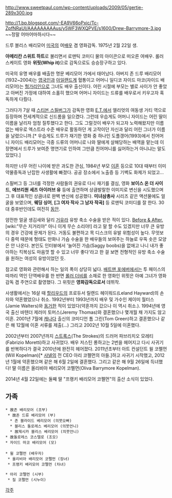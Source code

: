 http://www.sweetpaul.com/wp-content/uploads/2009/05/gertie-289x300.jpg

http://1.bp.blogspot.com/-EA9V66oPxic/Tc-ZpfNRaUI/AAAAAAAAAus/y5WF3WXQPVE/s1600/Drew-Barrymore-3.jpg
~~정말 어마어마하시다~~

드루 블리스 배리모어
[[미국]]의 여[[배우]] 겸 영화감독. 1975년 2월 22일 생.

'''아메리칸 스위트 하트'''로 불리면서 로맨틱 코미디 물의 아이콘으로 떠오른 여배우. 롤러스케이트 영화 '''위핏(Whip it)'''으로 감독으로도 승승장구하고 있다.

미국의 유명 배우를 배출한 명문 베리모어 가에서 태어났다. 아버지 존 드루 배리모어(1932~2004)는 [[영국]]인과 [[아일랜드]]계 혈통이고 어머니 일디코 자이드 마코(자이드 배리모어)는 [[헝가리]]인으로 그녀도 배우 출신이다. 어린 시절에 부모는 별로 사이가 안 좋았고 아버진 가정에 대하여 소홀히 했으며 어머니 자이드는 드류를 배우로서 키우고자 혹독하게 다뤘다. 

그러다가 7살 때 [[스티븐 스필버그]]가 감독한 영화 [[E.T.]]에서 엘리엇의 여동생 거티 역으로 등장하며 전세계적으로 신드롬을 일으켰다. 그런데 우습게도 어머니 자이드는 어린 딸이 이름을 날리자 엄청 질투했다고 한다. 그도 그럴것이 배우가 되고자 노력해왔지만 이름없는 배우로 엑스트라 수준 배우로 활동하던 게 고작이던 자신과 달리 어린 그녀가 이름을 날렸으니까.[* 우습게도 드루가 재기한 영화 중 하나인 도플갱어(1993)에서 친어머니 자이드 배리모어는 극중 드류의 어머니로 나와 딸에게 살해당하는 배역을 맡는데 이 장면에서 드루가 보여준 명연기로 인하여 그만큼 친어머니를 싫어하는거 아니냐는 말도 있었다.] 

하지만 너무 어린 나이에 받은 과도한 관심, 1984년 부모 [[이혼]] 등으로 10대 때부터 이미 약물중독과 난잡한 사생활에 빠졌다. 공공 장소에서 노출증 등 기벽도 화제가 되었고...

스필버그 등 그녀를 걱정한 사람들의 권유로 다시 재기를 결심, 영화 '''보이스 온 더 사이드''', '''에브리원 세즈 아이러브 유''' 등에 출연하며 상큼발랄한 이미지로 변신을 시도했으며 그 후 대표적인 상큼녀로 완벽 변신에 성공했다. '''미녀삼총사''' 시리즈 같은 액션물에도 얼굴을 보였으며, '''웨딩 싱어''', '''[그 여자 작사 그 남자 작곡]''' 등 로맨틱 코미디를 잘 한다. 30대 중후반인데도 여전히 [[동안]].

얌전한 얼굴 생김새와 달리 [[거유]]라 유방 축소 수술을 받은 적이 있다. [http://plasticsurgerystar.com/drew-barrymore-before-and-after-breast-reduction Before & After.] [wiki:"무슨 지거리야" 아니 이게 무슨 소리야!] 라고 말 할 수도 있겠지만 너무 큰 유방의 경우 건강에 문제가 된다. 거동도 불편하고 목 디스크의 유발 위험성이 높다. 무엇보다 중력 때문에 형태도 만화나 가슴 수술을 한 배우들의 보여주는 하늘로 우뚝 솟은 모양은 안 나온다. 본인도 인터뷰에서 '늘어진 가슴(Saggy boobs)을 없애고 나니 내가 좋아하는 킥복싱도 마음껏 할 수 있고 너무 좋다'라고 한 걸 보면 전형적인 유방 축소 수술을 원하는 여성의 유방이었던 듯. 

참고로 영화와 관련해서 하는 일의 폭이 상당히 넓다. [[배트맨 포에버]]에서는 투 페이스의 따까리 역인 단역배우를 한 반면 [[롤러 더비]]를 소재로 한 영화인 위핏은 아예 그녀가 영화감독 겸 주연으로 촬영했다. 그 위핏은 '''영화감독으로서''' 데뷔작.

사생활에서는 16살 때 [[할리우드]]의 프로듀서 릴랜드 헤이워드(Leland Hayward)의 손자와 약혼했었으나 취소. 1992년부터 1993년까지 배우 및 가수인 제이미 월터스(Jamie Walters)와 [[동거]]한 적이 있었다(약혼까지 갔으나 이 역시 취소.). 1994년에 영국 출신 바텐더 제러미 토머스(Jeremy Thomas)와 결혼했으나 몇개월 채 가지도 않고 이혼. 2001년 7월에 [[캐나다]] 출신의 코미디언 톰 그린(Tom Green)하고 결혼했으나 같은 해 12월에 이혼 서류를 제출(…) 그리고 2002년 10월 5일에 이혼했다.

2002년부터 2007년까지 [[스트록스]](The Strokes)의 드러머 파브리치오 모레티(Fabrizio Moretti)하고 사귀었다. 배우 저스틴 롱하고는 2번을 헤어지고 다시 사귀기를 반복하다가 결국 2010년에 완전히 헤어졌다. 2011년초부터 아트 컨설던트 윌 코펠먼(Will Kopelman)[* [[샤넬]]의 전 CEO 아리 코펠먼의 아들.]하고 사귀기 시작했고, 2012년 1월에 약혼했으며 같은 해 6월 2일에 결혼했다. 그리고 같은 해 9월 26일에 득녀했다! 딸 이름은 올리비아 배리모어 코펠먼(Oliva Barrymore Kopelman).

2014년 4월 22일에는 둘째 딸 "프랭키 배리모어 코펠먼"의 출산 소식이 있었다.

== 가족 ==
 * 故존 배리모어 (조부)
  * 故존 드류 베리모어 (부)
   * 존 블라이드 베리모어 (의붓오빠)
   * 블리스 돌로레스 베리모어 (의붓언니)
   * 故제시카 블리스 베리모어 (의붓언니)
 * 故돌로레스 코스텔로 (조모)
 * 자이드 마코 배리모어 (모)
 
 * 윌 코펠먼 (배우자)
  * 올리비아 배리모어 코펠먼 (장녀)
  * 프랭키 배리모어 코펠먼 (차녀)

 * 아리 코펠먼 (시부)
  * 질 코펠먼 (시누이)

[[각주]]
